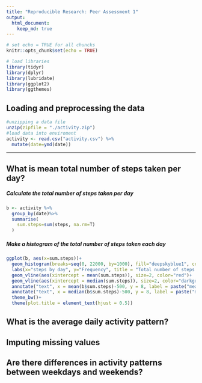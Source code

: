 ```yaml
---
title: "Reproducible Research: Peer Assessment 1"
output: 
  html_document:
    keep_md: true
---
```



```r
# set echo = TRUE for all chuncks
knitr::opts_chunk$set(echo = TRUE)
```

```r
# load libraries
library(tidyr)
library(dplyr)
library(lubridate)
library(ggplot2)
library(ggthemes)
```


## Loading and preprocessing the data
```r
#unzipping a data file
unzip(zipfile = "./activity.zip")
#load data into enviroment
activity <- read.csv("activity.csv") %>%
  mutate(date=ymd(date))
```

***


## What is mean total number of steps taken per day?

##### Calculate the total number of steps taken per day

```r
b <- activity %>%
  group_by(date)%>%
  summarise(
    sum.steps=sum(steps, na.rm=T)
  )
```

##### Make a histogram of the total number of steps taken each day

```r
ggplot(b, aes(x=sum.steps))+
  geom_histogram(breaks=seq(0, 22000, by=1000), fill="deepskyblue1", color="grey")+
  labs(x="steps by day", y="Frequency", title = "Total number of steps taken each day")+
  geom_vline(aes(xintercept = mean(sum.steps)), size=2, color="red")+
  geom_vline(aes(xintercept = median(sum.steps)), size=2, color="darkgreen")+
  annotate("text", x = mean(b$sum.steps)-500, y = 8, label = paste("mean", round(mean(b$sum.steps),0)), color = "red", angle = 90)+
  annotate("text", x = median(b$sum.steps)-500, y = 8, label = paste("median", median(b$sum.steps)), color = "darkgreen", angle = 90)+
  theme_bw()+
  theme(plot.title = element_text(hjust = 0.5))
```


## What is the average daily activity pattern?



## Imputing missing values



## Are there differences in activity patterns between weekdays and weekends?
